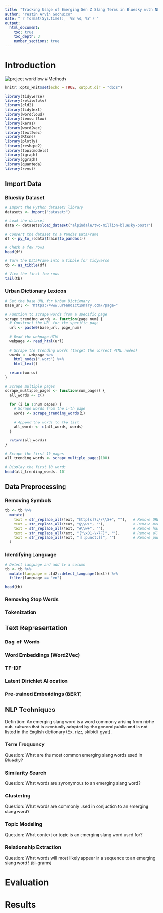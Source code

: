 ```yaml
---
title: "Tracking Usage of Emerging Gen Z Slang Terms in Bluesky with NLP Techniques"
author: "Yestin Arvin Gochuico"
date: "`r format(Sys.time(), '%B %d, %Y')`"
output:
  html_document:
    toc: true
    toc_depth: 3
    number_sections: true
---
```


# Introduction

![project workflow](R.png) \# Methods

```r
knitr::opts_knit$set(echo = TRUE, output.dir = "docs")
```

```r
library(tidyverse)
library(reticulate)
library(cld2)
library(tidytext)
library(wordcloud)
library(tensorflow)
library(keras)
library(word2vec)
library(text2vec)
library(Rtsne)
library(plotly)
library(reshape2)
library(topicmodels)
library(igraph)
library(ggraph)
library(quanteda)
library(rvest)
```

## Import Data

### Bluesky Dataset

```r
# Import the Python datasets library
datasets <- import("datasets")

# Load the dataset
data <- datasets$load_dataset("alpindale/two-million-bluesky-posts")

# Convert the dataset to a Pandas DataFrame
df <- py_to_r(data$train$to_pandas())

# Check a few rows
head(df)
```

```r
# Turn the DataFrame into a tibble for tidyverse
tb <- as_tibble(df)

# View the first few rows
tail(tb)
```

### Urban Dictionary Lexicon

```r
# Set the base URL for Urban Dictionary
base_url <- "https://www.urbandictionary.com/?page="

# Function to scrape words from a specific page
scrape_trending_words <- function(page_num) {
  # Construct the URL for the specific page
  url <- paste0(base_url, page_num)
  
  # Read the webpage HTML
  webpage <- read_html(url)
  
  # Scrape the trending words (target the correct HTML nodes)
  words <- webpage %>%
    html_nodes(".word") %>%
    html_text()
  
  return(words)
}

# Scrape multiple pages
scrape_multiple_pages <- function(num_pages) {
  all_words <- c()
  
  for (i in 1:num_pages) {
    # Scrape words from the i-th page
    words <- scrape_trending_words(i)
    
    # Append the words to the list
    all_words <- c(all_words, words)
  }
  
  return(all_words)
}
```

```r
# Scrape the first 10 pages
all_trending_words <- scrape_multiple_pages(100)

# Display the first 10 words
head(all_trending_words, 10)
```

## Data Preprocessing

### Removing Symbols

```r
tb <- tb %>%
  mutate(
    text = str_replace_all(text, "http[s]?://\\S+", ""),   # Remove URLs
    text = str_replace_all(text, "@\\w+", ""),             # Remove mentions
    text = str_replace_all(text, "#\\w+", ""),             # Remove hashtags
    text = str_replace_all(text, "[^\x01-\x7F]", ""),      # Remove all non-ASCII characters (including emojis)
    text = str_replace_all(text, "[[:punct:]]", "")        # Remove punctuation
  )

```

### Identifying Language

```r
# Detect language and add to a column
tb <- tb %>%
  mutate(language = cld2::detect_language(text)) %>%
  filter(language == "en")

head(tb)
```

### Removing Stop Words

### Tokenization

## Text Representation

### Bag-of-Words

### Word Embeddings (Word2Vec)

### TF-IDF

### Latent Dirichlet Allocation

### Pre-trained Embeddings (BERT)

## NLP Techniques

Definition: An emerging slang word is a word commonly arising from niche sub-cultures that is eventually adopted by the general public and is not listed in the English dictionary (Ex. rizz, skibidi, gyat).

### Term Frequency

Question: What are the most common emerging slang words used in Bluesky?

### Similarity Search

Question: What words are synonymous to an emerging slang word?

### Clustering

Question: What words are commonly used in conjuction to an emerging slang word?

### Topic Modeling

Question: What context or topic is an emerging slang word used for?

### Relationship Extraction

Question: What words will most likely appear in a sequence to an emerging slang word? (bi-grams)

# Evaluation

# Results
